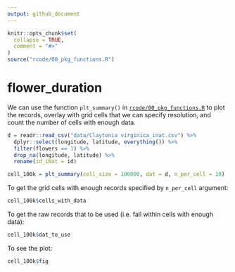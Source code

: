 ```yaml
---
output: github_document
---
```


<!-- README.md is generated from README.Rmd. Please edit that file -->

```r
knitr::opts_chunk$set(
  collapse = TRUE,
  comment = "#>"
)
source("rcode/00_pkg_functions.R")
```

# flower_duration

We can use the function `plt_summary()` in [`rcode/00_pkg_functions.R`](rcode/00_pkg_functions.R) to plot the records, overlay with grid cells that we can specify resolution, and count the number of cells with enough data.

```r
d = readr::read_csv("data/Claytonia virginica_inat.csv") %>% 
  dplyr::select(longitude, latitude, everything()) %>% 
  filter(flowers == 1) %>% 
  drop_na(longitude, latitude) %>% 
  rename(id_iNat = id)

cell_100k = plt_summary(cell_size = 100000, dat = d, n_per_cell = 10)
```

To get the grid cells with enough records specified by `n_per_cell` argument:

```r
cell_100k$cells_with_data
```

To get the raw records that to be used (i.e. fall within cells with enough data):

```r
cell_100k$dat_to_use
```

To see the plot:

```r
cell_100k$fig
```
